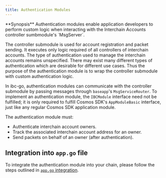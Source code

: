 ```yaml
---
title: Authentication Modules
---
```


<Note>
**Synopsis**
Authentication modules enable application developers to perform custom logic when interacting with the Interchain Accounts controller sumbmodule's `MsgServer`.
</Note>

The controller submodule is used for account registration and packet sending. It executes only logic required of all controllers of interchain accounts. The type of authentication used to manage the interchain accounts remains unspecified. There may exist many different types of authentication which are desirable for different use cases. Thus the purpose of the authentication module is to wrap the controller submodule with custom authentication logic.

In ibc-go, authentication modules can communicate with the controller submodule by passing messages through `baseapp`'s `MsgServiceRouter`. To implement an authentication module, the `IBCModule` interface need not be fulfilled; it is only required to fulfill Cosmos SDK's `AppModuleBasic` interface, just like any regular Cosmos SDK application module.

The authentication module must:

* Authenticate interchain account owners.
* Track the associated interchain account address for an owner.
* Send packets on behalf of an owner (after authentication).

## Integration into `app.go` file

To integrate the authentication module into your chain, please follow the steps outlined in [`app.go` integration](/docs/ibc/v10.1.x/apps/interchain-accounts/integration.mdx#example-integration).
